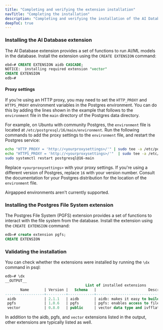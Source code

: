 ```yaml
---
title: "Completing and verifying the extension installation"
navTitle: "Completing the installation"
description: "Completing and verifying the installation of the AI Database and Postgres File System extensions."
deepToC: true
---
```


### Installing the AI Database extension

The AI Database extension provides a set of functions to run AI/ML models in the database. Install the extension using the `CREATE EXTENSION` command:

```sql
ebd=# CREATE EXTENSION aidb CASCADE;
NOTICE:  installing required extension "vector"
CREATE EXTENSION
edb=#
```

#### Proxy settings

If you're using an HTTP proxy, you may need to set the `HTTP_PROXY` and `HTTPS_PROXY` environment variables in the Postgres environment. You can do this by adding the lines shown in the example that follows to the `environment` file in the `main` directory of the Postgres data directory.

For example, on Ubuntu with community Postgres, the `environment` file is located at `/etc/postgresql/16/main/environment`. Run the following commands to add the proxy settings to the `environment` file, and restart the Postgres service:

```bash
echo "HTTP_PROXY = 'http://<yourproxysettings>/'" | sudo tee -a /etc/postgresql/16/main/environment
echo "HTTPS_PROXY = 'http://<yourproxysettings>/'"  | sudo tee -a /etc/postgresql/16/main/environment
sudo systemctl restart postgresql@16-main
```

Replace `<yourproxysettings>` with your proxy settings. If you're using a different version of Postgres, replace `16` with your version number. Consult the documentation for your Postgres distribution for the location of the `environment` file.

Airgapped environments aren't currently supported.

### Installing the Postgres File System extension

The Postgres File System (PGFS) extension provides a set of functions to interact with the file system from the database. Install the extension using the `CREATE EXTENSION` command:

```sql
edb=# create extension pgfs;
CREATE EXTENSION
```

### Validating the installation

You can check whether the extensions were installed by running the `\dx` command in psql:

```sql
edb=# \dx
__OUTPUT__
                                     List of installed extensions
       Name       | Version |   Schema   |                        Description
------------------+---------+------------+------------------------------------------------------------
 aidb             | 2.1.1   | aidb       | aidb: makes it easy to build AI applications with postgres
 pgfs             | 1.0.6   | pgfs       | pgfs: enables access to filesystem-like storage locations
 vector           | 0.8.0   | public     | vector data type and ivfflat and hnsw access methods
```

In addition to the aidb, pgfs, and `vector` extensions listed in the output, other extensions are typically listed as well. 
